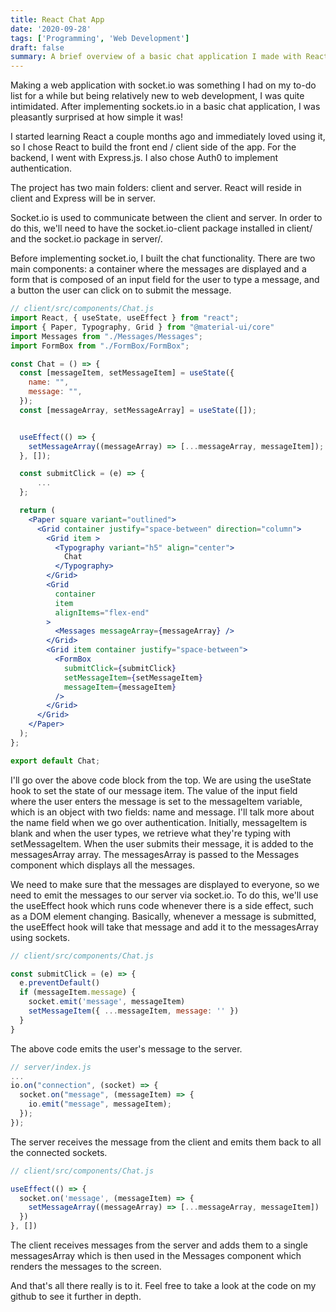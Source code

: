 ```yaml
---
title: React Chat App
date: '2020-09-28'
tags: ['Programming', 'Web Development']
draft: false
summary: A brief overview of a basic chat application I made with React, Express, socket.io, and Auth0.
---
```


Making a web application with socket.io was something I had on my to-do list for a while but being
relatively new to web development, I was quite intimidated. After implementing sockets.io in a basic
chat application, I was pleasantly surprised at how simple it was!

I started learning React a couple
months ago and immediately loved using it, so I chose React to build the front end / client side
of the app. For the backend, I went with Express.js. I also chose Auth0 to implement authentication.

The project has two main folders: client and server. React will reside in client and
Express will be in server.

Socket.io is used to communicate between the client and server. In order to do this, we'll need to have
the socket.io-client package installed in client/ and the socket.io package in server/.

Before implementing socket.io, I built the chat functionality. There are two main components: a container
where the messages are displayed and a form that is composed of an input field for the user to type a message, and
a button the user can click on to submit the message.

```jsx
// client/src/components/Chat.js
import React, { useState, useEffect } from "react";
import { Paper, Typography, Grid } from "@material-ui/core"
import Messages from "./Messages/Messages";
import FormBox from "./FormBox/FormBox";

const Chat = () => {
  const [messageItem, setMessageItem] = useState({
    name: "",
    message: "",
  });
  const [messageArray, setMessageArray] = useState([]);


  useEffect(() => {
    setMessageArray((messageArray) => [...messageArray, messageItem]);
  }, []);

  const submitClick = (e) => {
      ...
  };

  return (
    <Paper square variant="outlined">
      <Grid container justify="space-between" direction="column">
        <Grid item >
          <Typography variant="h5" align="center">
            Chat
          </Typography>
        </Grid>
        <Grid
          container
          item
          alignItems="flex-end"
        >
          <Messages messageArray={messageArray} />
        </Grid>
        <Grid item container justify="space-between">
          <FormBox
            submitClick={submitClick}
            setMessageItem={setMessageItem}
            messageItem={messageItem}
          />
        </Grid>
      </Grid>
    </Paper>
  );
};

export default Chat;
```

I'll go over the above code block from the top. We are using the useState hook to set the state of our message item.
The value of the input field where the user enters the message is set to the messageItem variable, which is an object with
two fields: name and message. I'll talk more about the name field when we go over authentication. Initially, messageItem is blank
and when the user types, we retrieve what they're typing with setMessageItem. When the user submits their message, it is added to the messagesArray array.
The messagesArray is passed to the Messages component which displays all the messages.

We need to make sure that the messages are displayed to everyone, so we need to emit the messages to our server via socket.io. To do this, we'll use the useEffect hook
which runs code whenever there is a side effect, such as a DOM element changing. Basically, whenever a message is submitted, the useEffect hook will take that message and add it
to the messagesArray using sockets.

```js {1}
// client/src/components/Chat.js

const submitClick = (e) => {
  e.preventDefault()
  if (messageItem.message) {
    socket.emit('message', messageItem)
    setMessageItem({ ...messageItem, message: '' })
  }
}
```

The above code emits the user's message to the server.

```js {1}
// server/index.js
...
io.on("connection", (socket) => {
  socket.on("message", (messageItem) => {
    io.emit("message", messageItem);
  });
});
```

The server receives the message from the client and emits them back to all the connected sockets.

```js {1}
// client/src/components/Chat.js

useEffect(() => {
  socket.on('message', (messageItem) => {
    setMessageArray((messageArray) => [...messageArray, messageItem])
  })
}, [])
```

The client receives messages from the server and adds them to a single messagesArray which is then used in the Messages component which renders the messages to the screen.

And that's all there really is to it. Feel free to take a look at the code on my github to see it further in depth.

